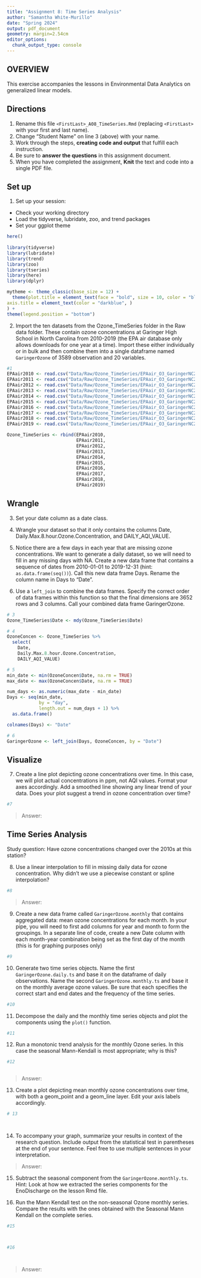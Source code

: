 ```yaml
---
title: "Assignment 8: Time Series Analysis"
author: "Samantha White-Murillo"
date: "Spring 2024"
output: pdf_document
geometry: margin=2.54cm
editor_options: 
  chunk_output_type: console
---
```


## OVERVIEW

This exercise accompanies the lessons in Environmental Data Analytics on generalized linear models. 

## Directions
1. Rename this file `<FirstLast>_A08_TimeSeries.Rmd` (replacing `<FirstLast>` with your first and last name).
2. Change "Student Name" on line 3 (above) with your name.
3. Work through the steps, **creating code and output** that fulfill each instruction.
4. Be sure to **answer the questions** in this assignment document.
5. When you have completed the assignment, **Knit** the text and code into a single PDF file.

## Set up 
1. Set up your session:

* Check your working directory
* Load the tidyverse, lubridate, zoo, and trend packages
* Set your ggplot theme

```r
here()
  
library(tidyverse)
library(lubridate)
library(trend)
library(zoo)
library(tseries)
library(here)
library(dplyr)

mytheme <- theme_classic(base_size = 12) +
  theme(plot.title = element_text(face = "bold", size = 10, color = "black"),
axis.title = element_text(color = "darkblue", )
) +
theme(legend.position = "bottom")


```


2. Import the ten datasets from the Ozone_TimeSeries folder in the Raw data folder. These contain ozone concentrations at Garinger High School in North Carolina from 2010-2019 (the EPA air database only allows downloads for one year at a time). Import these either individually or in bulk and then combine them into a single dataframe named `GaringerOzone` of 3589 observation and 20 variables. 

```r
#1
EPAair2010 <- read.csv("Data/Raw/Ozone_TimeSeries/EPAair_O3_GaringerNC2010_raw.csv", stringsAsFactors = TRUE)
EPAair2011 <- read.csv("Data/Raw/Ozone_TimeSeries/EPAair_O3_GaringerNC2011_raw.csv", stringsAsFactors = TRUE)
EPAair2012 <- read.csv("Data/Raw/Ozone_TimeSeries/EPAair_O3_GaringerNC2012_raw.csv", stringsAsFactors = TRUE)
EPAair2013 <- read.csv("Data/Raw/Ozone_TimeSeries/EPAair_O3_GaringerNC2013_raw.csv", stringsAsFactors = TRUE)
EPAair2014 <- read.csv("Data/Raw/Ozone_TimeSeries/EPAair_O3_GaringerNC2014_raw.csv", stringsAsFactors = TRUE)
EPAair2015 <- read.csv("Data/Raw/Ozone_TimeSeries/EPAair_O3_GaringerNC2015_raw.csv", stringsAsFactors = TRUE)
EPAair2016 <- read.csv("Data/Raw/Ozone_TimeSeries/EPAair_O3_GaringerNC2016_raw.csv", stringsAsFactors = TRUE)
EPAair2017 <- read.csv("Data/Raw/Ozone_TimeSeries/EPAair_O3_GaringerNC2017_raw.csv", stringsAsFactors = TRUE)
EPAair2018 <- read.csv("Data/Raw/Ozone_TimeSeries/EPAair_O3_GaringerNC2018_raw.csv", stringsAsFactors = TRUE)
EPAair2019 <- read.csv("Data/Raw/Ozone_TimeSeries/EPAair_O3_GaringerNC2019_raw.csv", stringsAsFactors = TRUE)

Ozone_TimeSeries <- rbind(EPAair2010, 
                          EPAair2011,
                          EPAair2012,
                          EPAair2013,
                          EPAair2014,
                          EPAair2015,
                          EPAair2016,
                          EPAair2017,
                          EPAair2018,
                          EPAair2019)

```

## Wrangle

3. Set your date column as a date class.

4. Wrangle your dataset so that it only contains the columns Date, Daily.Max.8.hour.Ozone.Concentration, and DAILY_AQI_VALUE. 

5. Notice there are a few days in each year that are missing ozone concentrations. We want to generate a daily dataset, so we will need to fill in any missing days with NA. Create a new data frame that contains a sequence of dates from 2010-01-01 to 2019-12-31 (hint: `as.data.frame(seq())`). Call this new data frame Days. Rename the column name in Days to "Date".

6. Use a `left_join` to combine the data frames. Specify the correct order of data frames within this function so that the final dimensions are 3652 rows and 3 columns. Call your combined data frame GaringerOzone. 

```r
# 3
Ozone_TimeSeries$Date <- mdy(Ozone_TimeSeries$Date)

# 4
OzoneConcen <- Ozone_TimeSeries %>%
  select(
    Date,
    Daily.Max.8.hour.Ozone.Concentration,
    DAILY_AQI_VALUE)

# 5
min_date <- min(OzoneConcen$Date, na.rm = TRUE)
max_date <- max(OzoneConcen$Date, na.rm = TRUE)

num_days <- as.numeric(max_date - min_date)
Days <- seq(min_date, 
            by = "day", 
            length.out = num_days + 1) %>%
  as.data.frame()

colnames(Days) <- "Date"

# 6
GaringerOzone <- left_join(Days, OzoneConcen, by = "Date")

```

## Visualize

7. Create a line plot depicting ozone concentrations over time. In this case, we will plot actual concentrations in ppm, not AQI values. Format your axes accordingly. Add a smoothed line showing any linear trend of your data. Does your plot suggest a trend in ozone concentration over time?

```r
#7

```

>Answer:

## Time Series Analysis

Study question: Have ozone concentrations changed over the 2010s at this station? 

8. Use a linear interpolation to fill in missing daily data for ozone concentration. Why didn't we use a piecewise constant or spline interpolation?

```r
#8

```

> Answer: 


9. Create a new data frame called `GaringerOzone.monthly` that contains aggregated data: mean ozone concentrations for each month. In your pipe, you will need to first add columns for year and month to form the groupings. In a separate line of code, create a new Date column with each month-year combination being set as the first day of the month (this is for graphing purposes only)

```r
#9

```


10. Generate two time series objects. Name the first `GaringerOzone.daily.ts` and base it on the dataframe of daily observations. Name the second `GaringerOzone.monthly.ts` and base it on the monthly average ozone values. Be sure that each specifies the correct start and end dates and the frequency of the time series.

```r
#10

```


11. Decompose the daily and the monthly time series objects and plot the components using the `plot()` function.

```r
#11


```


12. Run a monotonic trend analysis for the monthly Ozone series. In this case the seasonal Mann-Kendall is most appropriate; why is this?

```r
#12



```

> Answer: 

13. Create a plot depicting mean monthly ozone concentrations over time, with both a geom_point and a geom_line layer. Edit your axis labels accordingly.

```r
# 13




```

14. To accompany your graph, summarize your results in context of the research question. Include output from the statistical test in parentheses at the end of your sentence. Feel free to use multiple sentences in your interpretation.

> Answer: 

15. Subtract the seasonal component from the `GaringerOzone.monthly.ts`. Hint: Look at how we extracted the series components for the EnoDischarge on the lesson Rmd file.

16. Run the Mann Kendall test on the non-seasonal Ozone monthly series. Compare the results with the ones obtained with the Seasonal Mann Kendall on the complete series.

```r
#15



#16




```

> Answer: 
